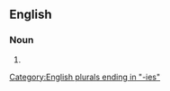 ==English==

===Noun===
{{head|en|noun form}}

# {{plural of|en|poopy}}

[[Category:English plurals ending in "-ies"]]